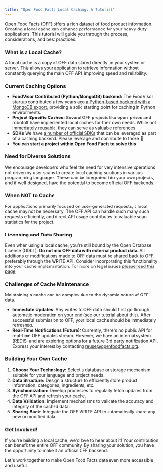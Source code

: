 ```yaml
---
title: "Open Food Facts Local Caching: A Tutorial"
---
```


Open Food Facts (OFF) offers a rich dataset of food product information. Creating a local cache can enhance performance for your heavy-duty applications. This tutorial will guide you through the process, considerations, and best practices.

### What is a Local Cache?

A local cache is a copy of OFF data stored directly on your system or server. This allows your application to retrieve information without constantly querying the main OFF API, improving speed and reliability.

### Current Caching Options

- **FoodVisor Contributed (Python/MongoDB) backend:** The FoodVisor startup contributed a few years ago <a href="https://github.com/openfoodfacts/openfoodfacts-apirestpython">a Python-based backend with a MongoDB export</a>, providing a solid starting point for caching in Python environments.
- **Project-Specific Caches:** Several OFF projects like open-prices and robotoff have implemented local caches for their own needs. While not immediately reusable, they can serve as valuable references.
- **SDKs** We have [a number of official SDKs](../api.md#sdks) that can be leveraged as part of a caching backend. Please leverage and contribute to those 🙏
- **You can start a project within Open Food Facts to solve this**

### Need for Diverse Solutions

We encourage developers who feel the need for very intensive operations not driven by user scans to create local caching solutions in various programming languages. These can be integrated into your own projects, and if well-designed, have the potential to become official OFF backends.

### When NOT to Cache

For applications primarily focused on user-generated requests, a local cache may not be necessary. The OFF API can handle such many such requests efficiently, and direct API usage contributes to valuable scan statistics for the project.

### Licensing and Data Sharing

Even when using a local cache, you're still bound by the Open Database License (ODbL). **Do not mix OFF data with external product data**. All additions or modifications made to OFF data must be shared back to OFF, preferably through the WRITE API. Consider incorporating this functionality into your cache implementation.
For more on legal issues [please read this page](./license-be-on-the-legal-side.md)

### Challenges of Cache Maintenance

Maintaining a cache can be complex due to the dynamic nature of OFF data.

- **Immediate Updates:** Any writes to OFF data should first go through automatic moderation on your end (see our tutorial about this). After successful submission to OFF, your local cache should be immediately refreshed.
- **Real-Time Notifications (Future):** Currently, there's no public API for real-time OFF updates stream. However, we have an internal system (REDIS) and are exploring options for a future 3rd party notification API. Express your interest by contacting <a href="mailto:reuse@openfoodfacts.org">reuse@openfoodfacts.org</a>.

### Building Your Own Cache

1.  **Choose Your Technology:** Select a database or storage mechanism suitable for your language and project needs.
2.  **Data Structure:** Design a structure to efficiently store product information, categories, ingredients, etc.
3.  **Synchronization:** Develop processes to regularly fetch updates from the OFF API and refresh your cache.
4.  **Data Validation:** Implement mechanisms to validate the accuracy and integrity of the cached data.
5.  **Sharing Back:** Integrate the OFF WRITE API to automatically share any new or modified data.

### Get Involved!

If you're building a local cache, we'd love to hear about it! Your contribution can benefit the entire OFF community. By sharing your solution, you have the opportunity to make it an official OFF backend.

Let's work together to make Open Food Facts data even more accessible and useful!
